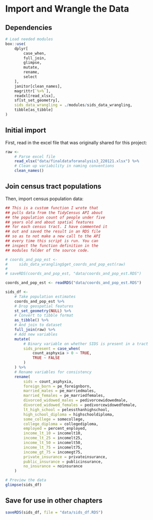 # Import and Wrangle the Data

## Dependencies

```r
# Load needed modules
box::use(
    dplyr[
        case_when,
        full_join, 
        glimpse, 
        mutate,
        rename,
        select
    ],
    janitor[clean_names],
    magrittr[`%>%`],
    readxl[read_xlsx],
    sf[st_set_geometry],
    sids_data_wrangling = ./modules/sids_data_wrangling,
    tibble[as_tibble]
)
```

## Initial import

First, read in the excel file that was originally shared for this project:

```r
raw <- 
    # Parse excel file
    read_xlsx("data/finaldataforanalysis3_220121.xlsx") %>%
    # Clean up variability in naming conventions
    clean_names()
```

## Join census tract populations

Then, import census population data:

```r
## This is a custom function I wrote that 
## pulls data from the TidyCensus API about
## the population count of people under five 
## years old and about spatial features 
## for each census tract. I have commented it 
## out and saved the result in an RDS file
## so as to not make a new call to the API 
## every time this script is run. You can
## inspect the function definition in the 
## modules folder of the source code.

# coords_and_pop_est <- 
#     sids_data_wrangling$get_coords_and_pop_est(raw)
# 
# saveRDS(coords_and_pop_est, "data/coords_and_pop_est.RDS")

coords_and_pop_est <- readRDS("data/coords_and_pop_est.RDS")

sids_df <- 
    # Take population estimates
    coords_and_pop_est %>%
    # Drop geospatial features
    st_set_geometry(NULL) %>%
    # Convert to tibble format
    as_tibble() %>%
    # And join to dataset
    full_join(raw) %>%
    # Add new variables
    mutate(
        # Binary variable on whether SIDS is present in a tract
        sids_present = case_when(
            count_asphyxia > 0 ~ TRUE,
            TRUE ~ FALSE
        )
    ) %>%
    # Rename variables for consistency
    rename(
        sids = count_asphyxia,
        foreign_born = pe_foreignborn,
        married_males = pe_marriedmales,
        married_females = pe_marriedfemales,
        divorced_widowed_males = pedivorcewidowedmale,
        divorced_widowed_females = pedivorcewidowedfemale,
        lt_high_school = pelessthanhighschool,
        high_school_diploma = highschooldiploma,
        some_college = somecollege,
        college_diploma = collegediploma,
        employed = percent_enployed,
        income_lt_10 = incomelt10,
        income_lt_25 = incomelt25,
        income_lt_50 = incomelt50,
        income_lt_75 = incomelt75,
        income_gt_75 = incomegt75,
        private_insurance = privateinsurance,
        public_insurance = publicinsurance,
        no_insurance = noinsurance
    )

# Preview the data
glimpse(sids_df)
```

## Save for use in other chapters

```r
saveRDS(sids_df, file = "data/sids_df.RDS")
```

